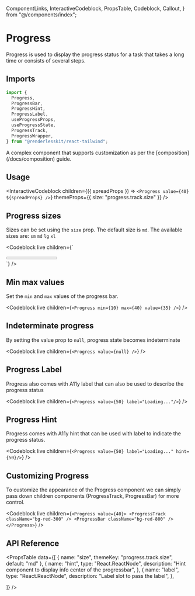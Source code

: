   ComponentLinks,
  InteractiveCodeblock,
  PropsTable,
  Codeblock,
  Callout,
} from "@/components/index";

# Progress

Progress is used to display the progress status for a task that takes a long
time or consists of several steps.

<ComponentLinks github="progress" theme="progress" story="feedback-progress" />

## Imports

```js
import {
  Progress,
  ProgressBar,
  ProgressHint,
  ProgressLabel,
  useProgressProps,
  useProgressState,
  ProgressTrack,
  ProgressWrapper,
} from "@renderlesskit/react-tailwind";
```

<Callout>
  A complex component that supports customization as per the
  [composition](/docs/composition) guide.
</Callout>

## Usage

<InteractiveCodeblock
  children={({ spreadProps }) => `<Progress value={40} ${spreadProps} />`}
  themeProps={{ size: "progress.track.size" }}
/>

## Progress sizes

Sizes can be set using the `size` prop. The default size is `md`. The available
sizes are: `sm` `md` `lg` `xl`

<Codeblock
  live
  children={`
<div className="flex flex-col space-y-2">
  <Progress size="sm" value={20} />
  <Progress size="md" value={30} />
  <Progress size="lg" value={40} />
  <Progress size="xl" value={50} />
</div>
`}
/>

## Min max values

Set the `min` and `max` values of the progress bar.

<Codeblock live children={`<Progress min={10} max={40} value={35} />`} />

## Indeterminate progress

By setting the value prop to `null`, progress state becomes indeterminate

<Codeblock live children={`<Progress value={null} />`} />

## Progress Label

Progress also comes with A11y label that can also be used to describe the
progress status

<Codeblock live children={`<Progress value={50} label="Loading..."/>`} />

## Progress Hint

Progress comes with A11y hint that can be used with label to indicate the
progress status.

<Codeblock
  live
  children={`<Progress value={50} label="Loading..." hint={50}/>`}
/>

## Customizing Progress

To customize the appearance of the Progress component we can simply pass down
children components (ProgressTrack, ProgressBar) for more control.

<Codeblock
  live
  children={`
<Progress value={40}>
  <ProgressTrack className="bg-red-300" />
  <ProgressBar className="bg-red-800" />
</Progress>
`}
/>

## API Reference

<PropsTable
  data={[
    { name: "size", themeKey: "progress.track.size", default: "md" },
    {
      name: "hint",
      type: "React.ReactNode",
      description: "Hint component to display info center of the progressbar",
    },
    {
      name: "label",
      type: "React.ReactNode",
      description: "Label slot to pass the label",
    },

]} />

